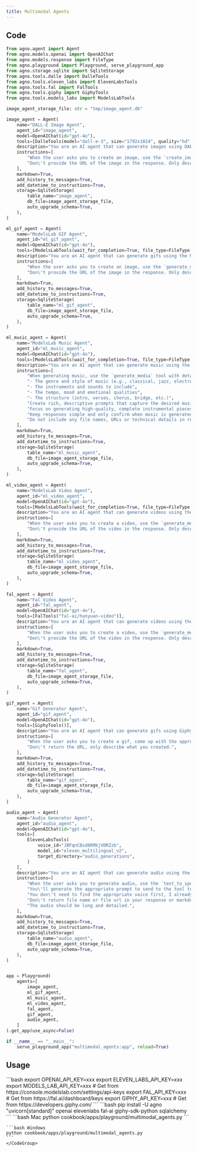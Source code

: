 ```yaml
---
title: Multimodal Agents
---
```


## Code

```python cookbook/apps/playground/multimodal_agents.py
from agno.agent import Agent
from agno.models.openai import OpenAIChat
from agno.models.response import FileType
from agno.playground import Playground, serve_playground_app
from agno.storage.sqlite import SqliteStorage
from agno.tools.dalle import DalleTools
from agno.tools.eleven_labs import ElevenLabsTools
from agno.tools.fal import FalTools
from agno.tools.giphy import GiphyTools
from agno.tools.models_labs import ModelsLabTools

image_agent_storage_file: str = "tmp/image_agent.db"

image_agent = Agent(
    name="DALL-E Image Agent",
    agent_id="image_agent",
    model=OpenAIChat(id="gpt-4o"),
    tools=[DalleTools(model="dall-e-3", size="1792x1024", quality="hd", style="vivid")],
    description="You are an AI agent that can generate images using DALL-E.",
    instructions=[
        "When the user asks you to create an image, use the `create_image` tool to create the image.",
        "Don\'t provide the URL of the image in the response. Only describe what image was generated.",
    ],
    markdown=True,
    add_history_to_messages=True,
    add_datetime_to_instructions=True,
    storage=SqliteStorage(
        table_name="image_agent",
        db_file=image_agent_storage_file,
        auto_upgrade_schema=True,
    ),
)

ml_gif_agent = Agent(
    name="ModelsLab GIF Agent",
    agent_id="ml_gif_agent",
    model=OpenAIChat(id="gpt-4o"),
    tools=[ModelsLabTools(wait_for_completion=True, file_type=FileType.GIF)],
    description="You are an AI agent that can generate gifs using the ModelsLabs API.",
    instructions=[
        "When the user asks you to create an image, use the `generate_media` tool to create the image.",
        "Don\'t provide the URL of the image in the response. Only describe what image was generated.",
    ],
    markdown=True,
    add_history_to_messages=True,
    add_datetime_to_instructions=True,
    storage=SqliteStorage(
        table_name="ml_gif_agent",
        db_file=image_agent_storage_file,
        auto_upgrade_schema=True,
    ),
)

ml_music_agent = Agent(
    name="ModelsLab Music Agent",
    agent_id="ml_music_agent",
    model=OpenAIChat(id="gpt-4o"),
    tools=[ModelsLabTools(wait_for_completion=True, file_type=FileType.MP3)],
    description="You are an AI agent that can generate music using the ModelsLabs API.",
    instructions=[
        "When generating music, use the `generate_media` tool with detailed prompts that specify:",
        "- The genre and style of music (e.g., classical, jazz, electronic)",
        "- The instruments and sounds to include",
        "- The tempo, mood and emotional qualities",
        "- The structure (intro, verses, chorus, bridge, etc.)",
        "Create rich, descriptive prompts that capture the desired musical elements.",
        "Focus on generating high-quality, complete instrumental pieces.",
        "Keep responses simple and only confirm when music is generated successfully.",
        "Do not include any file names, URLs or technical details in responses.",
    ],
    markdown=True,
    add_history_to_messages=True,
    add_datetime_to_instructions=True,
    storage=SqliteStorage(
        table_name="ml_music_agent",
        db_file=image_agent_storage_file,
        auto_upgrade_schema=True,
    ),
)

ml_video_agent = Agent(
    name="ModelsLab Video Agent",
    agent_id="ml_video_agent",
    model=OpenAIChat(id="gpt-4o"),
    tools=[ModelsLabTools(wait_for_completion=True, file_type=FileType.MP4)],
    description="You are an AI agent that can generate videos using the ModelsLabs API.",
    instructions=[
        "When the user asks you to create a video, use the `generate_media` tool to create the video.",
        "Don\'t provide the URL of the video in the response. Only describe what video was generated.",
    ],
    markdown=True,
    add_history_to_messages=True,
    add_datetime_to_instructions=True,
    storage=SqliteStorage(
        table_name="ml_video_agent",
        db_file=image_agent_storage_file,
        auto_upgrade_schema=True,
    ),
)

fal_agent = Agent(
    name="Fal Video Agent",
    agent_id="fal_agent",
    model=OpenAIChat(id="gpt-4o"),
    tools=[FalTools("fal-ai/hunyuan-video")],
    description="You are an AI agent that can generate videos using the Fal API.",
    instructions=[
        "When the user asks you to create a video, use the `generate_media` tool to create the video.",
        "Don\'t provide the URL of the video in the response. Only describe what video was generated.",
    ],
    markdown=True,
    add_history_to_messages=True,
    add_datetime_to_instructions=True,
    storage=SqliteStorage(
        table_name="fal_agent",
        db_file=image_agent_storage_file,
        auto_upgrade_schema=True,
    ),
)

gif_agent = Agent(
    name="Gif Generator Agent",
    agent_id="gif_agent",
    model=OpenAIChat(id="gpt-4o"),
    tools=[GiphyTools()],
    description="You are an AI agent that can generate gifs using Giphy.",
    instructions=[
        "When the user asks you to create a gif, come up with the appropriate Giphy query and use the `search_gifs` tool to find the appropriate gif.",
        "Don\'t return the URL, only describe what you created.",
    ],
    markdown=True,
    add_history_to_messages=True,
    add_datetime_to_instructions=True,
    storage=SqliteStorage(
        table_name="gif_agent",
        db_file=image_agent_storage_file,
        auto_upgrade_schema=True,
    ),
)

audio_agent = Agent(
    name="Audio Generator Agent",
    agent_id="audio_agent",
    model=OpenAIChat(id="gpt-4o"),
    tools=[
        ElevenLabsTools(
            voice_id="JBFqnCBsd6RMkjVDRZzb",
            model_id="eleven_multilingual_v2",
            target_directory="audio_generations",
        )
    ],
    description="You are an AI agent that can generate audio using the ElevenLabs API.",
    instructions=[
        "When the user asks you to generate audio, use the `text_to_speech` tool to generate the audio.",
        "You\'ll generate the appropriate prompt to send to the tool to generate audio.",
        "You don\'t need to find the appropriate voice first, I already specified the voice to user."
        "Don\'t return file name or file url in your response or markdown just tell the audio was created successfully.",
        "The audio should be long and detailed.",
    ],
    markdown=True,
    add_history_to_messages=True,
    add_datetime_to_instructions=True,
    storage=SqliteStorage(
        table_name="audio_agent",
        db_file=image_agent_storage_file,
        auto_upgrade_schema=True,
    ),
)


app = Playground(
    agents=[
        image_agent,
        ml_gif_agent,
        ml_music_agent,
        ml_video_agent,
        fal_agent,
        gif_agent,
        audio_agent,
    ]
).get_app(use_async=False)

if __name__ == "__main__":  
    serve_playground_app("multimodal_agents:app", reload=True)

```

## Usage

<Steps>
  <Snippet file="create-venv-step.mdx" />

  <Step title="Set your API keys">
    ```bash
    export OPENAI_API_KEY=xxx
    export ELEVEN_LABS_API_KEY=xxx
    export MODELS_LAB_API_KEY=xxx # Get from https://console.modelslab.com/settings/api-keys
    export FAL_API_KEY=xxx # Get from https://fal.ai/dashboard/keys
    export GIPHY_API_KEY=xxx # Get from https://developers.giphy.com/
    ```
  </Step>

  <Step title="Install libraries">
    ```bash
    pip install -U agno "uvicorn[standard]" openai elevenlabs fal-ai giphy-sdk-python sqlalchemy 
    ```
  </Step>

  <Step title="Run Agent">
    <CodeGroup>
    ```bash Mac
    python cookbook/apps/playground/multimodal_agents.py
    ```

    ```bash Windows
    python cookbook/apps/playground/multimodal_agents.py
    ```
    </CodeGroup>
  </Step>
</Steps> 
